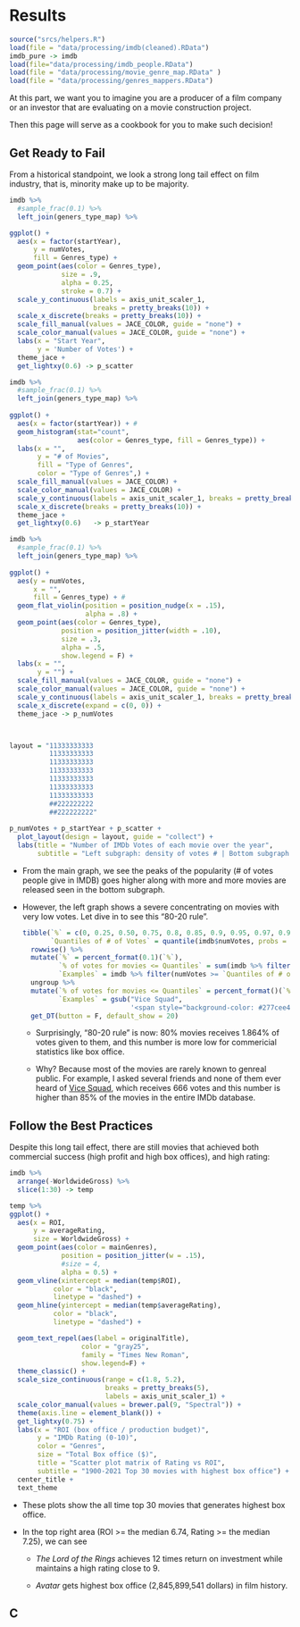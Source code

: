 # Results

```r
source("srcs/helpers.R")
load(file = "data/processing/imdb(cleaned).RData")
imdb_pure -> imdb
load(file="data/processing/imdb_people.RData")
load(file = "data/processing/movie_genre_map.RData" )
load(file = "data/processing/genres_mappers.RData")
```

At this part, we want you to imagine you are a producer of a film company or an investor that are evaluating on a movie construction project.

Then this page will serve as a cookbook for you to make such decision!

## Get Ready to Fail

From a historical standpoint, we look a strong long tail effect on film industry, that is, minority make up to be majority.

```r
imdb %>%
  #sample_frac(0.1) %>%
  left_join(geners_type_map) %>%

ggplot() +
  aes(x = factor(startYear),
      y = numVotes,
      fill = Genres_type) +
  geom_point(aes(color = Genres_type),
             size = .9,
             alpha = 0.25,
             stroke = 0.7) +
  scale_y_continuous(labels = axis_unit_scaler_1, 
                     breaks = pretty_breaks(10)) +
  scale_x_discrete(breaks = pretty_breaks(10)) +
  scale_fill_manual(values = JACE_COLOR, guide = "none") +
  scale_color_manual(values = JACE_COLOR, guide = "none") +
  labs(x = "Start Year",
       y = 'Number of Votes') +
  theme_jace +
  get_lightxy(0.6) -> p_scatter

imdb %>%
  #sample_frac(0.1) %>%
  left_join(geners_type_map) %>%
 
ggplot() +
  aes(x = factor(startYear)) + #
  geom_histogram(stat="count",
                 aes(color = Genres_type, fill = Genres_type)) +
  labs(x = "", 
       y = "# of Movies",
       fill = "Type of Genres",
       color = "Type of Genres",) +
  scale_fill_manual(values = JACE_COLOR) +
  scale_color_manual(values = JACE_COLOR) +
  scale_y_continuous(labels = axis_unit_scaler_1, breaks = pretty_breaks(3)) +
  scale_x_discrete(breaks = pretty_breaks(10)) +
  theme_jace +
  get_lightxy(0.6)   -> p_startYear

imdb %>%
  #sample_frac(0.1) %>%
  left_join(geners_type_map) %>%
  
ggplot() +
  aes(y = numVotes, 
      x = "",
      fill = Genres_type) + #
  geom_flat_violin(position = position_nudge(x = .15), 
                   alpha = .8) +
  geom_point(aes(color = Genres_type), 
             position = position_jitter(width = .10),
             size = .3, 
             alpha = .5,
             show.legend = F) +
  labs(x = "", 
       y = "") +
  scale_fill_manual(values = JACE_COLOR, guide = "none") +
  scale_color_manual(values = JACE_COLOR, guide = "none") +
  scale_y_continuous(labels = axis_unit_scaler_1, breaks = pretty_breaks(10)) +
  scale_x_discrete(expand = c(0, 0)) +
  theme_jace -> p_numVotes



layout = "11333333333
          11333333333
          11333333333
          11333333333
          11333333333
          11333333333
          11333333333
          ##222222222
          ##222222222"
      
p_numVotes + p_startYear + p_scatter + 
  plot_layout(design = layout, guide = "collect") + 
  labs(title = "Number of IMDb Votes of each movie over the year",
       subtitle = "Left subgraph: density of votes # | Bottom subgraph: histogram of start year")
```

- From the main graph, we see the peaks of the popularity (# of votes people give in IMDB) goes higher along with more and more movies are released seen in the bottom subgraph.

- However, the left graph shows a severe concentrating on movies with very low votes. Let dive in to see this "80-20 rule".

    ```r
    tibble(`%` = c(0, 0.25, 0.50, 0.75, 0.8, 0.85, 0.9, 0.95, 0.97, 0.99, 0.995, 0.999),
           `Quantiles of # of Votes` = quantile(imdb$numVotes, probs = `%`, type=3)) %>%
      rowwise() %>%
      mutate(`%` = percent_format(0.1)(`%`),
             `% of votes for movies <= Quantiles` = sum(imdb %>% filter(numVotes <= `Quantiles of # of Votes`) %>% pull(numVotes), na.rm=T) / sum(imdb$numVotes, na.rm=T),
             `Examples` = imdb %>% filter(numVotes >= `Quantiles of # of Votes`) %>% arrange(numVotes) %>% slice(1:2) %>% summarise(title = paste0(primaryTitle, collapse = "<br/>")) %>% pull(title)) %>%
      ungroup %>%
      mutate(`% of votes for movies <= Quantiles` = percent_format()(`% of votes for movies <= Quantiles`),
             `Examples` = gsub("Vice Squad", 
                               '<span style="background-color: #277cee44">Vice Squad</span>', Examples)) %>%
      get_DT(button = F, default_show = 20)
    ```

  - Surprisingly, "80-20 rule" is now: 80% movies receives 1.864% of votes given to them, and this number is more low for commericial statistics like box office.
  
  - Why? Because most of the movies are rarely known to genreal public. For example, I asked several friends and none of them ever heard of [Vice Squad](https://www.imdb.com/title/tt0084861/), which receives 666	votes and this number is higher than 85% of the movies in the entire IMDb database.
  
  
## Follow the Best Practices

Despite this long tail effect, there are still movies that achieved both commercial success (high profit and high box offices), and high rating:

```r
imdb %>%
  arrange(-WorldwideGross) %>%
  slice(1:30) -> temp

temp %>%
ggplot() +
  aes(x = ROI,
      y = averageRating,
      size = WorldwideGross) +
  geom_point(aes(color = mainGenres),
             position = position_jitter(w = .15),
             #size = 4,
             alpha = 0.5) +
  geom_vline(xintercept = median(temp$ROI),
           color = "black",
           linetype = "dashed") +
  geom_hline(yintercept = median(temp$averageRating),
           color = "black",
           linetype = "dashed") +

  geom_text_repel(aes(label = originalTitle),
                  color = "gray25",
                  family = "Times New Roman",
                  show.legend=F) +
  theme_classic() +
  scale_size_continuous(range = c(1.8, 5.2),   
                        breaks = pretty_breaks(5), 
                        labels = axis_unit_scaler_1) +
  scale_color_manual(values = brewer.pal(9, "Spectral")) +
  theme(axis.line = element_blank()) +
  get_lightxy(0.75) +
  labs(x = "ROI (box office / production budget)",
       y = "IMDb Rating (0-10)",
       color = "Genres",
       size = "Total Box office ($)",
       title = "Scatter plot matrix of Rating vs ROI",
       subtitle = "1900-2021 Top 30 movies with highest box office") +
  center_title +
  text_theme
```

- These plots show the all time top 30 movies that generates highest box office.

- In the top right area (ROI >= the median 6.74, Rating >= the median 7.25), we can see 

  - *The Lord of the Rings* achieves 12 times return on investment while maintains a high rating close to 9. 
  
  - *Avatar* gets highest box office (2,845,899,541 dollars) in film history. 
  
## C